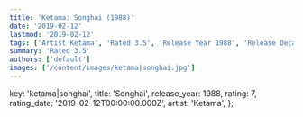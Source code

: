 ```yaml
---
title: 'Ketama: Songhai (1988)'
date: '2019-02-12'
lastmod: '2019-02-12'
tags: ['Artist Ketama', 'Rated 3.5', 'Release Year 1988', 'Release Decade 1980']
summary: 'Rated 3.5'
authors: ['default']
images: ['/content/images/ketama|songhai.jpg']
---
```


  key: 'ketama|songhai',
  title: 'Songhai',
  release_year: 1988,
  rating: 7,
  rating_date: '2019-02-12T00:00:00.000Z',
  artist: 'Ketama',
};

<MusicRating data={data} />
